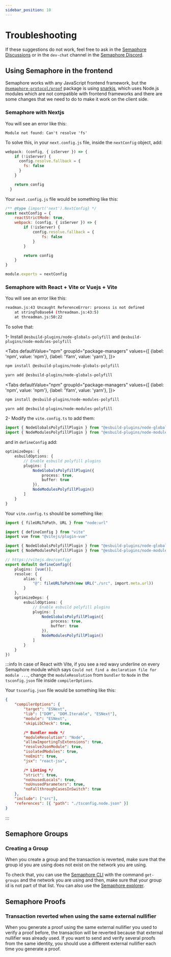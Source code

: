 ```yaml
---
sidebar_position: 10
---
```



# Troubleshooting

If these suggestions do not work, feel free to ask in the [Semaphore Discussions](https://github.com/semaphore-protocol/semaphore/discussions) or in the `dev-chat` channel in the [Semaphore Discord](https://semaphore.appliedzkp.org/discord).

## Using Semaphore in the frontend

Semaphore works with any JavaScript frontend framework, but the [`@semaphore-protocol/proof`](https://github.com/semaphore-protocol/semaphore/tree/main/packages/proof) package is using [snarkjs](https://github.com/iden3/snarkjs), which uses Node.js modules which are not compatible with frontend frameworks and there are some changes that we need to do to make it work on the client side.

### Semaphore with Nextjs

You will see an error like this:

```
Module not found: Can't resolve 'fs'
```

To solve this, in your `next.config.js` file, inside the `nextConfig` object, add:

```javascript
webpack: (config, { isServer }) => {
    if (!isServer) {
      config.resolve.fallback = {
        fs: false
      }
    }

    return config
  }
```

Your `next.config.js` file would be something like this:

```javascript
/** @type {import('next').NextConfig} */
const nextConfig = {
    reactStrictMode: true,
    webpack: (config, { isServer }) => {
        if (!isServer) {
            config.resolve.fallback = {
                fs: false
            }
        }

        return config
    }
}

module.exports = nextConfig
```

### Semaphore with React + Vite or Vuejs + Vite

You will see an error like this:

```bash
readman.js:43 Uncaught ReferenceError: process is not defined
    at stringToBase64 (threadman.js:43:5)
    at threadman.js:50:22
```

To solve that:

1- Install `@esbuild-plugins/node-globals-polyfill` and `@esbuild-plugins/node-modules-polyfill`

<Tabs
defaultValue="npm"
groupId="package-managers"
values={[
{label: 'npm', value: 'npm'},
{label: 'Yarn', value: 'yarn'},
]}>
<TabItem value="npm">

```bash
npm install @esbuild-plugins/node-globals-polyfill
```

</TabItem>
<TabItem value="yarn">

```bash
yarn add @esbuild-plugins/node-globals-polyfill
```

</TabItem>
</Tabs>

<Tabs
defaultValue="npm"
groupId="package-managers"
values={[
{label: 'npm', value: 'npm'},
{label: 'Yarn', value: 'yarn'},
]}>
<TabItem value="npm">

```bash
npm install @esbuild-plugins/node-modules-polyfill
```

</TabItem>
<TabItem value="yarn">

```bash
yarn add @esbuild-plugins/node-modules-polyfill
```

</TabItem>
</Tabs>

2- Modify the `vite.config.ts` to add them:

```typescript
import { NodeGlobalsPolyfillPlugin } from "@esbuild-plugins/node-globals-polyfill"
import { NodeModulesPolyfillPlugin } from "@esbuild-plugins/node-modules-polyfill"
```

and in `defineConfig` add:

```typescript
optimizeDeps: {
    esbuildOptions: {
        // Enable esbuild polyfill plugins
        plugins: [
            NodeGlobalsPolyfillPlugin({
                process: true,
                buffer: true
            }),
            NodeModulesPolyfillPlugin()
        ]
    }
}
```

Your `vite.config.ts` should be something like:

```typescript
import { fileURLToPath, URL } from "node:url"

import { defineConfig } from "vite"
import vue from "@vitejs/plugin-vue"

import { NodeGlobalsPolyfillPlugin } from "@esbuild-plugins/node-globals-polyfill"
import { NodeModulesPolyfillPlugin } from "@esbuild-plugins/node-modules-polyfill"

// https://vitejs.dev/config/
export default defineConfig({
    plugins: [vue()],
    resolve: {
        alias: {
            "@": fileURLToPath(new URL("./src", import.meta.url))
        }
    },
    optimizeDeps: {
        esbuildOptions: {
            // Enable esbuild polyfill plugins
            plugins: [
                NodeGlobalsPolyfillPlugin({
                    process: true,
                    buffer: true
                }),
                NodeModulesPolyfillPlugin()
            ]
        }
    }
})
```

:::info
In case of React with Vite, if you see a red wavy underline on every Semaphore module which says `Could not find a declaration file for module ...`, change the `moduleResolution` from `bundler` to `Node` in the `tsconfig.json` file inside `compilerOptions`.

Your `tsconfig.json` file would be something like this:

```json
{
    "compilerOptions": {
        "target": "ESNext",
        "lib": ["DOM", "DOM.Iterable", "ESNext"],
        "module": "ESNext",
        "skipLibCheck": true,

        /* Bundler mode */
        "moduleResolution": "Node",
        "allowImportingTsExtensions": true,
        "resolveJsonModule": true,
        "isolatedModules": true,
        "noEmit": true,
        "jsx": "react-jsx",

        /* Linting */
        "strict": true,
        "noUnusedLocals": true,
        "noUnusedParameters": true,
        "noFallthroughCasesInSwitch": true
    },
    "include": ["src"],
    "references": [{ "path": "./tsconfig.node.json" }]
}
```

:::

## Semaphore Groups

### Creating a Group

When you create a group and the transaction is reverted, make sure that the group id you are using does not exist on the network you are using.

To check that, you can use the [Semaphore CLI](https://github.com/semaphore-protocol/semaphore/tree/main/packages/cli) with the command `get-groups` and the network you are using and then, make sure that your group id is not part of that list. You can also use the [Semaphore explorer](https://explorer.semaphore.appliedzkp.org/).

## Semaphore Proofs

### Transaction reverted when using the same external nullifier

When you generate a proof using the same external nullifier you used to verify a proof before, the transaction will be reverted because that external nullifier was already used. If you want to send and verify several proofs from the same identity, you should use a different external nullifier each time you generate a proof.
